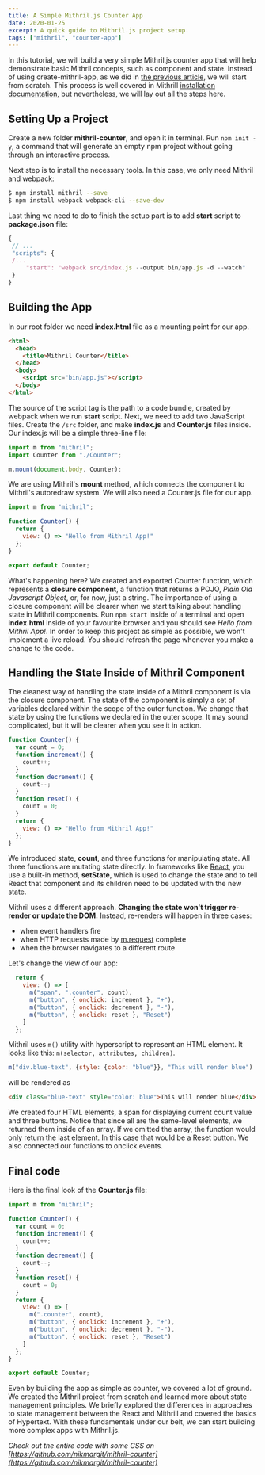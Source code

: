 ---
title: A Simple Mithril.js Counter App
date: 2020-01-25
excerpt: A quick guide to Mithril.js project setup.
tags: ["mithril", "counter-app"]
---
In this tutorial, we will build a very simple Mithril.js counter app that will help demonstrate basic Mithril concepts, such as component and state. Instead of using create-mithril-app, as we did in [the previous article](http://localhost:8000/how-to-setup-mithril-js-project/), we will start from scratch. This process is well covered in Mithrill [installation documentation](https://mithril.js.org/#getting-started), but nevertheless, we will lay out all the steps here.

## Setting Up a Project

Create a new folder **mithril-counter**, and open it in terminal. Run `npm init -y`, a command that will generate an empty npm project without going through an interactive process.

Next step is to install the necessary tools. In this case, we only need Mithril and webpack:
```bash
$ npm install mithril --save
$ npm install webpack webpack-cli --save-dev
```
Last thing we need to do to finish the setup part is to add **start** script to **package.json** file:
```javascript
{
 // ...
 "scripts": {
 /...
     "start": "webpack src/index.js --output bin/app.js -d --watch"
 }
}
```

## Building the App

In our root folder we need **index.html** file as a mounting point for our app.
```html
<html>
  <head>
    <title>Mithril Counter</title>
  </head>
  <body>
    <script src="bin/app.js"></script>
  </body>
</html>
```
The source of the script tag is the path to a code bundle, created by webpack when we run **start** script.
Next, we need to add two JavaScript files. Create the `/src` folder, and make **index.js** and **Counter.js** files inside. Our index.js will be a simple three-line file:
```javascript
import m from "mithril";
import Counter from "./Counter";

m.mount(document.body, Counter);
```
We are using Mithril's **mount** method, which connects the component to Mithril's autoredraw system. We will also need a Counter.js file for our app.
```javascript
import m from "mithril";

function Counter() {
  return {
    view: () => "Hello from Mithril App!"
  };
}

export default Counter;
```
What's happening here? We created and exported Counter function, which represents a **closure component**, a function that returns a POJO, *Plain Old Javascript Object*, or, for now, just a string. The importance of using a closure component will be clearer when we start talking about handling state in Mithril components. Run `npm start` inside of a terminal and open **index.html** inside of your favourite browser and you should see *Hello from Mithril App!*. In order to keep this project as simple as possible, we won't implement a live reload. You should refresh the page whenever you make a change to the code.

## Handling the State Inside of Mithril Component

The cleanest way of handling the state inside of a Mithril component is via the closure component. The state of the component is simply a set of variables declared within the scope of the outer function. We change that state by using the functions we declared in the outer scope. It may sound complicated, but it will be clearer when you see it in action.
```javascript
function Counter() {
  var count = 0;
  function increment() {
    count++;
  }
  function decrement() {
    count--;
  }
  function reset() {
    count = 0;
  }
  return {
    view: () => "Hello from Mithril App!"
  };
}
```
We introduced state, **count**, and three functions for manipulating state. All three functions are mutating state directly. In frameworks like [React](https://reactjs.org/docs/state-and-lifecycle.html), you use a built-in method, **setState**, which is used to change the state and to tell React that component and its children need to be updated with the new state.

Mithril uses a different approach. **Changing the state won't trigger re-render or update the DOM.** Instead, re-renders will happen in three cases:
* when event handlers fire
* when HTTP requests made by [m.request](https://mithril.js.org/request.html) complete
* when the browser navigates to a different route

Let's change the view of our app:
```javascript
  return {
    view: () => [
      m("span", ".counter", count),
      m("button", { onclick: increment }, "+"),
      m("button", { onclick: decrement }, "-"),
      m("button", { onclick: reset }, "Reset")
    ]
  };
  ```
  Mithril uses `m()` utility with hyperscript to represent an HTML element. It looks like this: `m(selector, attributes, children)`.
  ```javascript
  m("div.blue-text", {style: {color: "blue"}}, "This will render blue")
  ```
  will be rendered as 
  ```html
  <div class="blue-text" style="color: blue">This will render blue</div>
  ```
We created four HTML elements, a span for displaying current count value and three buttons. Notice that since all are the same-level elements, we returned them inside of an array. If we omitted the array, the function would only return the last element. In this case that would be a Reset button. We also connected our functions to onclick events.
## Final code
Here is the final look of the **Counter.js** file:
```javascript
import m from "mithril";

function Counter() {
  var count = 0;
  function increment() {
    count++;
  }
  function decrement() {
    count--;
  }
  function reset() {
    count = 0;
  }
  return {
    view: () => [
      m(".counter", count),
      m("button", { onclick: increment }, "+"),
      m("button", { onclick: decrement }, "-"),
      m("button", { onclick: reset }, "Reset")
    ]
  };
}

export default Counter;
```
Even by building the app as simple as counter, we covered a lot of ground. We created the Mithril project from scratch and learned more about state management principles. We briefly explored the differences in approaches to state management between the React and Mithrill and covered the basics of Hypertext. With these fundamentals under our belt, we can start building more complex apps with Mithril.js.

*Check out the entire code with some CSS on [https://github.com/nikmargit/mithril-counter](https://github.com/nikmargit/mithril-counter)*